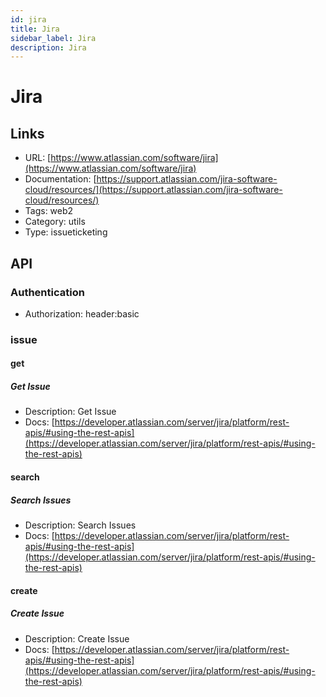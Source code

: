```yaml
---
id: jira
title: Jira
sidebar_label: Jira
description: Jira
---
```


# Jira

## Links

* URL: [https://www.atlassian.com/software/jira](https://www.atlassian.com/software/jira)
* Documentation: [https://support.atlassian.com/jira-software-cloud/resources/](https://support.atlassian.com/jira-software-cloud/resources/)
* Tags: web2
* Category: utils
* Type: issueticketing

## API

### Authentication

* Authorization: header:basic

### issue

#### get

##### Get Issue

* Description: Get Issue
* Docs: [https://developer.atlassian.com/server/jira/platform/rest-apis/#using-the-rest-apis](https://developer.atlassian.com/server/jira/platform/rest-apis/#using-the-rest-apis)

#### search

##### Search Issues

* Description: Search Issues
* Docs: [https://developer.atlassian.com/server/jira/platform/rest-apis/#using-the-rest-apis](https://developer.atlassian.com/server/jira/platform/rest-apis/#using-the-rest-apis)

#### create

##### Create Issue

* Description: Create Issue
* Docs: [https://developer.atlassian.com/server/jira/platform/rest-apis/#using-the-rest-apis](https://developer.atlassian.com/server/jira/platform/rest-apis/#using-the-rest-apis)
